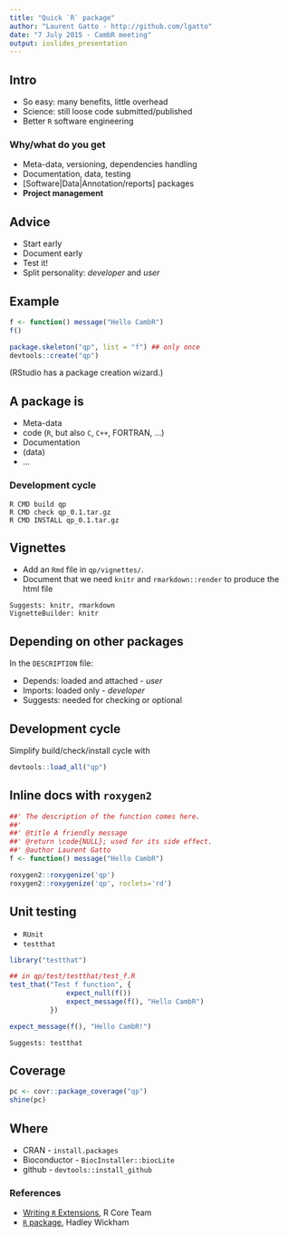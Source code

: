 ```yaml
---
title: "Quick `R` package"
author: "Laurent Gatto - http://github.com/lgatto" 
date: "7 July 2015 - CambR meeting"
output: ioslides_presentation
---
```



## Intro
- So easy: many benefits, little overhead
- Science: still loose code submitted/published
- Better `R` software engineering

### Why/what do you get
- Meta-data, versioning, dependencies handling
- Documentation, data, testing
- [Software|Data|Annotation/reports] packages
- **Project management**

## Advice
- Start early
- Document early
- Test it!
- Split personality: *developer* and *user*

## Example

```r
f <- function() message("Hello CambR")
f()
```

```r
package.skeleton("qp", list = "f") ## only once
devtools::create("qp") 
```

(RStudio has a package creation wizard.)

## A package is
- Meta-data
- code (`R`, but also `C`, `C++`, FORTRAN, ...)
- Documentation
- (data)
- ...

### Development cycle

```
R CMD build qp
R CMD check qp_0.1.tar.gz
R CMD INSTALL qp_0.1.tar.gz
```

## Vignettes

- Add an `Rmd` file in `qp/vignettes/`.
- Document that we need `knitr` and `rmarkdown::render` to produce the html file

```
Suggests: knitr, rmarkdown
VignetteBuilder: knitr
```

## Depending on other packages

In the `DESCRIPTION` file:

- Depends: loaded and attached - *user*
- Imports: loaded only - *developer*
- Suggests: needed for checking or optional

## Development cycle

Simplify build/check/install cycle with

```r
devtools::load_all("qp")
```


## Inline docs with `roxygen2`

```r
##' The description of the function comes here.
##'
##' @title A friendly message
##' @return \code{NULL}; used for its side effect.
##' @author Laurent Gatto
f <- function() message("Hello CambR")
```

```r
roxygen2::roxygenize('qp') 
roxygen2::roxygenize('qp', roclets='rd') 
```

## Unit testing
- `RUnit`
- `testthat`

```r
library("testthat")
```

```r
## in qp/test/testthat/test_f.R
test_that("Test f function", {
              expect_null(f())
              expect_message(f(), "Hello CambR")
          })
```

```r
expect_message(f(), "Hello CambR!")
```

```
Suggests: testthat
```

## Coverage
```r
pc <- covr::package_coverage("qp")
shine(pc)
```

## Where
- CRAN - `install.packages`
- Bioconductor - `BiocInstaller::biocLite`
- github - `devtools::install_github`

### References

- [Writing `R` Extensions](http://cran.r-project.org/doc/manuals/r-devel/R-exts.html), R Core Team
- [`R` package](http://r-pkgs.had.co.nz/), Hadley Wickham

